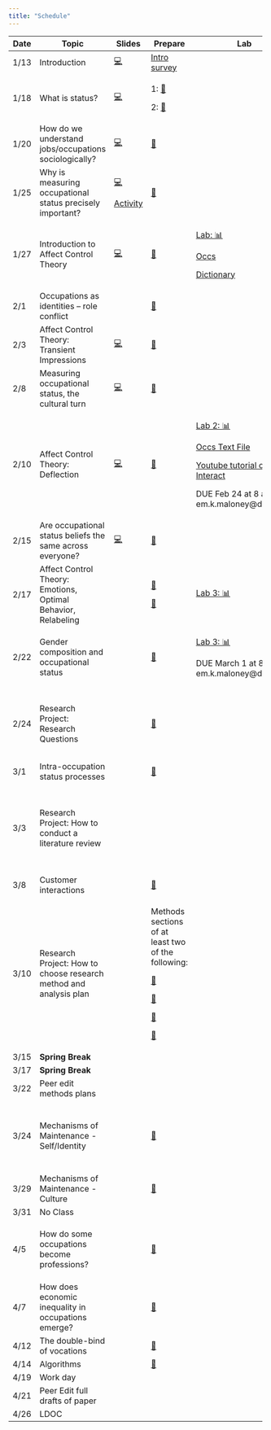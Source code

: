 ```yaml
---
title: "Schedule"
---
```


+---------+-------------------------------------------------------------------+-----------------------------------------+---------------------------------------------------------------------------------------------------------------------------------------+--------------------------------------------------------------------+----------------------------------------------------------------------------------------------------+
| Date    | Topic                                                             | Slides                                  | Prepare                                                                                                                               | Lab                                                                | Assignment                                                                                         |
+=========+===================================================================+=========================================+=======================================================================================================================================+====================================================================+====================================================================================================+
| 1/13    | Introduction                                                      | [💻](slides/jan_12.html#/title-slide)   | [Intro survey](https://duke.qualtrics.com/jfe/form/SV_bvyjiD0c1etSqxM)                                                                |                                                                    |                                                                                                    |
+---------+-------------------------------------------------------------------+-----------------------------------------+---------------------------------------------------------------------------------------------------------------------------------------+--------------------------------------------------------------------+----------------------------------------------------------------------------------------------------+
| 1/18    | What is status?                                                   | [💻](slides/jan_18.pdf)                 | 1: [📖](readings/marx_wage_labor_capital.pdf)                                                                                         |                                                                    |                                                                                                    |
|         |                                                                   |                                         |                                                                                                                                       |                                                                    |                                                                                                    |
|         |                                                                   |                                         | 2: [📖](readings/weber_class_status_party.pdf "Weber")                                                                                |                                                                    |                                                                                                    |
+---------+-------------------------------------------------------------------+-----------------------------------------+---------------------------------------------------------------------------------------------------------------------------------------+--------------------------------------------------------------------+----------------------------------------------------------------------------------------------------+
| 1/20    | How do we understand jobs/occupations sociologically?             | [💻](slides/jan_20.pdf)                 | [📖](readings/hughes_Social_Role_and_the_Division_of_Labor.pdf "Hughes")                                                              |                                                                    |                                                                                                    |
+---------+-------------------------------------------------------------------+-----------------------------------------+---------------------------------------------------------------------------------------------------------------------------------------+--------------------------------------------------------------------+----------------------------------------------------------------------------------------------------+
| 1/25    | Why is measuring occupational status precisely important?         | [💻](slides/jan_25.pdf)                 | [📖](readings/haug_measurement_social_strat.pdf "Haug")                                                                               |                                                                    |                                                                                                    |
|         |                                                                   |                                         |                                                                                                                                       |                                                                    |                                                                                                    |
|         |                                                                   | [Activity](labs/occupation_coding.docx) |                                                                                                                                       |                                                                    |                                                                                                    |
+---------+-------------------------------------------------------------------+-----------------------------------------+---------------------------------------------------------------------------------------------------------------------------------------+--------------------------------------------------------------------+----------------------------------------------------------------------------------------------------+
| 1/27    | Introduction to Affect Control Theory                             | [💻](slides/jan_26.pdf)                 | [📖](readings/Heise-Expressive_Order_1_5.pdf "Heise")                                                                                 | [Lab: 📊](labs/soc490_Lab%201.docx)                                |                                                                                                    |
|         |                                                                   |                                         |                                                                                                                                       |                                                                    |                                                                                                    |
|         |                                                                   |                                         |                                                                                                                                       | [Occs](resources/occs_dictionary.csv)                              |                                                                                                    |
|         |                                                                   |                                         |                                                                                                                                       |                                                                    |                                                                                                    |
|         |                                                                   |                                         |                                                                                                                                       | [Dictionary](resources/occs_dictionary.csv)                        |                                                                                                    |
+---------+-------------------------------------------------------------------+-----------------------------------------+---------------------------------------------------------------------------------------------------------------------------------------+--------------------------------------------------------------------+----------------------------------------------------------------------------------------------------+
| 2/1     | Occupations as identities -- role conflict                        |                                         | [📖](readings/boxed_in.pdf)                                                                                                           |                                                                    |                                                                                                    |
+---------+-------------------------------------------------------------------+-----------------------------------------+---------------------------------------------------------------------------------------------------------------------------------------+--------------------------------------------------------------------+----------------------------------------------------------------------------------------------------+
| 2/3     | Affect Control Theory: Transient Impressions                      | [💻](slides/feb3.pdf)                   | [📖](readings/Heise-Expressive_Order_6_7.pdf "Heise 6-7")                                                                             |                                                                    |                                                                                                    |
+---------+-------------------------------------------------------------------+-----------------------------------------+---------------------------------------------------------------------------------------------------------------------------------------+--------------------------------------------------------------------+----------------------------------------------------------------------------------------------------+
| 2/8     | Measuring occupational status, the cultural turn                  | [💻](slides/feb8.pdf)                   | [📖](readings/Freeland_Hoey2018The%20Structure%20of%20Deference.pdf "Freeland Hoey")                                                  |                                                                    |                                                                                                    |
+---------+-------------------------------------------------------------------+-----------------------------------------+---------------------------------------------------------------------------------------------------------------------------------------+--------------------------------------------------------------------+----------------------------------------------------------------------------------------------------+
| 2/10    | Affect Control Theory: Deflection                                 | [💻](slides/feb_10.pdf)                 | [📖](readings/Boyle_McKinzie2015Resolving%20Negative%20Affect%20and%20Restoring%20Meaning.pdf "Boyle McKinzie")                       | [Lab 2: 📊](labs/Lab%202.docx)                                     |                                                                                                    |
|         |                                                                   |                                         |                                                                                                                                       |                                                                    |                                                                                                    |
|         |                                                                   |                                         |                                                                                                                                       | [Occs Text File](resources/occupations_dictionary_interact.txt)    |                                                                                                    |
|         |                                                                   |                                         |                                                                                                                                       |                                                                    |                                                                                                    |
|         |                                                                   |                                         |                                                                                                                                       | [Youtube tutorial on using Interact](https://youtu.be/MuWcRSZhbi4) |                                                                                                    |
|         |                                                                   |                                         |                                                                                                                                       |                                                                    |                                                                                                    |
|         |                                                                   |                                         |                                                                                                                                       | DUE Feb 24 at 8 am to em.k.maloney\@duke.edu                       |                                                                                                    |
+---------+-------------------------------------------------------------------+-----------------------------------------+---------------------------------------------------------------------------------------------------------------------------------------+--------------------------------------------------------------------+----------------------------------------------------------------------------------------------------+
| 2/15    | Are occupational status beliefs the same across everyone?         | [💻](slides/feb_15.pdf)                 | [📖](readings/Lynn_Ellerbach2017A%20Position%20with%20a%20View.pdf "Lynn Ellerbach")                                                  |                                                                    |                                                                                                    |
+---------+-------------------------------------------------------------------+-----------------------------------------+---------------------------------------------------------------------------------------------------------------------------------------+--------------------------------------------------------------------+----------------------------------------------------------------------------------------------------+
| 2/17    | Affect Control Theory: Emotions, Optimal Behavior, Relabeling     |                                         | [📖](readings/Maloney%20-%202023%20-%20The%20Influence%20of%20Occupational%20Identity%20on%20Emotiona.pdf "Maloney")                  | [Lab 3: 📊](labs/Lab%203.docx)                                     |                                                                                                    |
|         |                                                                   |                                         |                                                                                                                                       |                                                                    |                                                                                                    |
|         |                                                                   |                                         | [📖](readings/Heise-Expressive_Order_8_9.pdf "Heise 8-9")                                                                             |                                                                    |                                                                                                    |
+---------+-------------------------------------------------------------------+-----------------------------------------+---------------------------------------------------------------------------------------------------------------------------------------+--------------------------------------------------------------------+----------------------------------------------------------------------------------------------------+
| 2/22    | Gender composition and occupational status                        |                                         | [📖](readings/Valentino2020The%20Segregation%20Premium.pdf "Valentino")                                                               | [Lab 3: 📊](labs/Lab%203.docx)                                     |                                                                                                    |
|         |                                                                   |                                         |                                                                                                                                       |                                                                    |                                                                                                    |
|         |                                                                   |                                         |                                                                                                                                       | DUE March 1 at 8am to em.k.maloney\@duke.edu                       |                                                                                                    |
+---------+-------------------------------------------------------------------+-----------------------------------------+---------------------------------------------------------------------------------------------------------------------------------------+--------------------------------------------------------------------+----------------------------------------------------------------------------------------------------+
| 2/24    | Research Project: Research Questions                              |                                         | [📖](readings/hughes_Social_Role_and_the_Division_of_Labor.pdf "Hughes")                                                              |                                                                    | Research Question Assignment✍️                                                                     |
|         |                                                                   |                                         |                                                                                                                                       |                                                                    |                                                                                                    |
|         |                                                                   |                                         |                                                                                                                                       |                                                                    | Due on March 3                                                                                     |
+---------+-------------------------------------------------------------------+-----------------------------------------+---------------------------------------------------------------------------------------------------------------------------------------+--------------------------------------------------------------------+----------------------------------------------------------------------------------------------------+
| 3/1     | Intra-occupation status processes                                 |                                         | [📖](readings/Wingfield2009Racializing%20the%20Glass%20Escalator.pdf "Wingfield")                                                     |                                                                    |                                                                                                    |
+---------+-------------------------------------------------------------------+-----------------------------------------+---------------------------------------------------------------------------------------------------------------------------------------+--------------------------------------------------------------------+----------------------------------------------------------------------------------------------------+
| 3/3     | Research Project: How to conduct a literature review              |                                         |                                                                                                                                       |                                                                    | Annotated Bibliography Assignment                                                                  |
|         |                                                                   |                                         |                                                                                                                                       |                                                                    |                                                                                                    |
|         |                                                                   |                                         |                                                                                                                                       |                                                                    | ✍️                                                                                                 |
|         |                                                                   |                                         |                                                                                                                                       |                                                                    |                                                                                                    |
|         |                                                                   |                                         |                                                                                                                                       |                                                                    | Due March 10                                                                                       |
+---------+-------------------------------------------------------------------+-----------------------------------------+---------------------------------------------------------------------------------------------------------------------------------------+--------------------------------------------------------------------+----------------------------------------------------------------------------------------------------+
| 3/8     | Customer interactions                                             |                                         | [📖](readings/Storer2022Serving%20Like%20an%20Organization.pdf "Storer")                                                              |                                                                    |                                                                                                    |
+---------+-------------------------------------------------------------------+-----------------------------------------+---------------------------------------------------------------------------------------------------------------------------------------+--------------------------------------------------------------------+----------------------------------------------------------------------------------------------------+
| 3/10    | Research Project: How to choose research method and analysis plan |                                         | Methods sections of at least two of the following:                                                                                    |                                                                    | Methods Plan Assignment ✍️                                                                         |
|         |                                                                   |                                         |                                                                                                                                       |                                                                    |                                                                                                    |
|         |                                                                   |                                         | [📖](readings/Francis_Alinor2023Bereavement%20Adaptation%20as%20Deflection%20Reduction.pdf "Francis & Alinor")                        |                                                                    | Due March 22                                                                                       |
|         |                                                                   |                                         |                                                                                                                                       |                                                                    |                                                                                                    |
|         |                                                                   |                                         | [📖](readings/Soboroff%20and%20Kelley%20-%202023%20-%20Modeling%20Status%20Interventions%20with%20Affect%20Control%20.pdf "Soboroff") |                                                                    |                                                                                                    |
|         |                                                                   |                                         |                                                                                                                                       |                                                                    |                                                                                                    |
|         |                                                                   |                                         | [📖](readings/Robinson%201996%20Advances%20network%20friendship.pdf "Robinson")                                                       |                                                                    |                                                                                                    |
|         |                                                                   |                                         |                                                                                                                                       |                                                                    |                                                                                                    |
|         |                                                                   |                                         | [📖](readings/BergstrandJasper%202018%20SPQ%20Character%20Theory.pdf "Bergstrand")                                                    |                                                                    |                                                                                                    |
+---------+-------------------------------------------------------------------+-----------------------------------------+---------------------------------------------------------------------------------------------------------------------------------------+--------------------------------------------------------------------+----------------------------------------------------------------------------------------------------+
| 3/15    | **Spring Break**                                                  |                                         |                                                                                                                                       |                                                                    |                                                                                                    |
+---------+-------------------------------------------------------------------+-----------------------------------------+---------------------------------------------------------------------------------------------------------------------------------------+--------------------------------------------------------------------+----------------------------------------------------------------------------------------------------+
| 3/17    | **Spring Break**                                                  |                                         |                                                                                                                                       |                                                                    |                                                                                                    |
+---------+-------------------------------------------------------------------+-----------------------------------------+---------------------------------------------------------------------------------------------------------------------------------------+--------------------------------------------------------------------+----------------------------------------------------------------------------------------------------+
| 3/22    | Peer edit methods plans                                           |                                         |                                                                                                                                       |                                                                    |                                                                                                    |
+---------+-------------------------------------------------------------------+-----------------------------------------+---------------------------------------------------------------------------------------------------------------------------------------+--------------------------------------------------------------------+----------------------------------------------------------------------------------------------------+
| 3/24    | Mechanisms of Maintenance - Self/Identity                         |                                         | [📖](readings/Cech2013The%20Self-Expressive%20Edge%20of%20Occupational%20Sex%20Segregation.pdf "Cech")                                |                                                                    | Literature Review Assignment [✍️](assignments/Literature%20Review%20Assignment.docx "Lit Review")  |
|         |                                                                   |                                         |                                                                                                                                       |                                                                    |                                                                                                    |
|         |                                                                   |                                         |                                                                                                                                       |                                                                    | Due March 31                                                                                       |
+---------+-------------------------------------------------------------------+-----------------------------------------+---------------------------------------------------------------------------------------------------------------------------------------+--------------------------------------------------------------------+----------------------------------------------------------------------------------------------------+
| 3/29    | Mechanisms of Maintenance - Culture                               |                                         | [📖](readings/Explanations%20for%20occupational%20segregation: "Rivera")                                                              |                                                                    |                                                                                                    |
+---------+-------------------------------------------------------------------+-----------------------------------------+---------------------------------------------------------------------------------------------------------------------------------------+--------------------------------------------------------------------+----------------------------------------------------------------------------------------------------+
| 3/31    | No Class                                                          |                                         |                                                                                                                                       |                                                                    |                                                                                                    |
+---------+-------------------------------------------------------------------+-----------------------------------------+---------------------------------------------------------------------------------------------------------------------------------------+--------------------------------------------------------------------+----------------------------------------------------------------------------------------------------+
| 4/5     | How do some occupations become professions?                       |                                         | [📖](readings/liu2013.pdf "Liu")                                                                                                      |                                                                    | Methods/Results Section ✍️                                                                         |
|         |                                                                   |                                         |                                                                                                                                       |                                                                    |                                                                                                    |
|         |                                                                   |                                         |                                                                                                                                       |                                                                    | Due April 7                                                                                        |
+---------+-------------------------------------------------------------------+-----------------------------------------+---------------------------------------------------------------------------------------------------------------------------------------+--------------------------------------------------------------------+----------------------------------------------------------------------------------------------------+
| 4/7     | How does economic inequality in occupations emerge?               |                                         | [📖](readings/Weeden2002Why%20Do%20Some%20Occupations%20Pay%20More%20than%20Others.pdf "Weeden")                                      |                                                                    |                                                                                                    |
+---------+-------------------------------------------------------------------+-----------------------------------------+---------------------------------------------------------------------------------------------------------------------------------------+--------------------------------------------------------------------+----------------------------------------------------------------------------------------------------+
| 4/12    | The double-bind of vocations                                      |                                         | [📖](readings/Bunderson_Thompson2009The%20Call%20of%20the%20Wild.pdf "Bunderson")                                                     |                                                                    |                                                                                                    |
+---------+-------------------------------------------------------------------+-----------------------------------------+---------------------------------------------------------------------------------------------------------------------------------------+--------------------------------------------------------------------+----------------------------------------------------------------------------------------------------+
| 4/14    | Algorithms                                                        |                                         | [📖](readings/0730888417726119.pdf)                                                                                                   |                                                                    |                                                                                                    |
+---------+-------------------------------------------------------------------+-----------------------------------------+---------------------------------------------------------------------------------------------------------------------------------------+--------------------------------------------------------------------+----------------------------------------------------------------------------------------------------+
| 4/19    | Work day                                                          |                                         |                                                                                                                                       |                                                                    |                                                                                                    |
+---------+-------------------------------------------------------------------+-----------------------------------------+---------------------------------------------------------------------------------------------------------------------------------------+--------------------------------------------------------------------+----------------------------------------------------------------------------------------------------+
| 4/21    | Peer Edit full drafts of paper                                    |                                         |                                                                                                                                       |                                                                    |                                                                                                    |
+---------+-------------------------------------------------------------------+-----------------------------------------+---------------------------------------------------------------------------------------------------------------------------------------+--------------------------------------------------------------------+----------------------------------------------------------------------------------------------------+
| 4/26    | LDOC                                                              |                                         |                                                                                                                                       |                                                                    |                                                                                                    |
+---------+-------------------------------------------------------------------+-----------------------------------------+---------------------------------------------------------------------------------------------------------------------------------------+--------------------------------------------------------------------+----------------------------------------------------------------------------------------------------+
